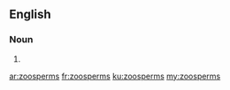 ==English==

===Noun===
{{head|en|plural}}

# {{plural of|zoosperm|lang=en|nocat=1}}

[[ar:zoosperms]]
[[fr:zoosperms]]
[[ku:zoosperms]]
[[my:zoosperms]]